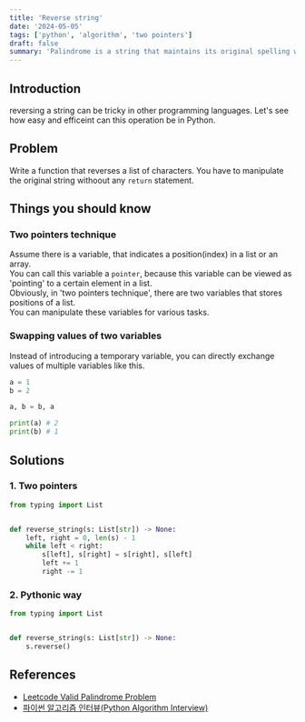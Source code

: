 ```yaml
---
title: 'Reverse string' 
date: '2024-05-05'
tags: ['python', 'algorithm', 'two pointers']
draft: false
summary: 'Palindrome is a string that maintains its original spelling when read both forwards and backwards. Find the algorithm that detects one!'
---
```


## Introduction
reversing a string can be tricky in other programming languages. Let's see how easy and efficeint can this operation be in Python.

## Problem
Write a function that reverses a list of characters. You have to manipulate the original string withoout any `return` statement.

## Things you should know
### Two pointers technique
Assume there is a variable, that indicates a position(index) in a list or an array.  
You can call this variable a `pointer`, because this variable can be viewed as 'pointing' to a certain element in a list.  
Obviously, in 'two pointers technique', there are two variables that stores positions of a list.  
You can manipulate these variables for various tasks.

### Swapping values of two variables
Instead of introducing a temporary variable, you can directly exchange values of multiple variables like this.
```python:main.py
a = 1
b = 2

a, b = b, a

print(a) # 2
print(b) # 1
```

## Solutions
### 1. Two pointers

```python:main.py
from typing import List


def reverse_string(s: List[str]) -> None:
    left, right = 0, len(s) - 1
    while left < right:
        s[left], s[right] = s[right], s[left]
        left += 1
        right -= 1
```

### 2. Pythonic way

```python:main.py
from typing import List


def reverse_string(s: List[str]) -> None:
    s.reverse()
```

## References
- [Leetcode Valid Palindrome Problem](https://leetcode.com/problems/valid-palindrome)
- [파이썬 알고리즘 인터뷰(Python Algorithm Interview)](https://www.aladin.co.kr/shop/wproduct.aspx?ItemId=245495826)  